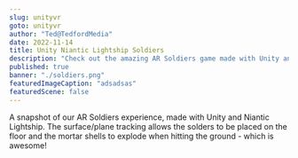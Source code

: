 ```yaml
---
slug: unityvr
goto: unityvr
author: "Ted@TedfordMedia"
date: 2022-11-14
title: Unity Niantic Lightship Soldiers
description: "Check out the amazing AR Soldiers game made with Unity and Niantic Lightship"
published: true
banner: "./soldiers.png"
featuredImageCaption: "adsadsas"
featuredScene: false
---
```


<Layout>
  A snapshot of our AR Soldiers experience, made with Unity and Niantic Lightship.  The surface/plane tracking allows the solders to be placed on the floor and the mortar shells to explode when hitting the ground - which is awesome! <br /><br />
<YouTube youTubeId="Ha5X5L4EzPc" />
</Layout> 
